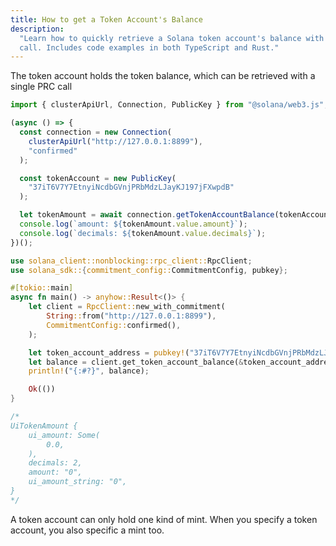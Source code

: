 ```yaml
---
title: How to get a Token Account's Balance
description:
  "Learn how to quickly retrieve a Solana token account's balance with a single
  call. Includes code examples in both TypeScript and Rust."
---
```


The token account holds the token balance, which can be retrieved with a single
PRC call

<CodeTabs >

```typescript !! title="Legacy"
import { clusterApiUrl, Connection, PublicKey } from "@solana/web3.js";

(async () => {
  const connection = new Connection(
    clusterApiUrl("http://127.0.0.1:8899"),
    "confirmed"
  );

  const tokenAccount = new PublicKey(
    "37iT6V7Y7EtnyiNcdbGVnjPRbMdzLJayKJ197jFXwpdB"
  );

  let tokenAmount = await connection.getTokenAccountBalance(tokenAccount);
  console.log(`amount: ${tokenAmount.value.amount}`);
  console.log(`decimals: ${tokenAmount.value.decimals}`);
})();
```

```rust !! title="Rust"
use solana_client::nonblocking::rpc_client::RpcClient;
use solana_sdk::{commitment_config::CommitmentConfig, pubkey};

#[tokio::main]
async fn main() -> anyhow::Result<()> {
    let client = RpcClient::new_with_commitment(
        String::from("http://127.0.0.1:8899"),
        CommitmentConfig::confirmed(),
    );

    let token_account_address = pubkey!("37iT6V7Y7EtnyiNcdbGVnjPRbMdzLJayKJ197jFXwpdB");
    let balance = client.get_token_account_balance(&token_account_address).await?;
    println!("{:#?}", balance);

    Ok(())
}

/*
UiTokenAmount {
    ui_amount: Some(
        0.0,
    ),
    decimals: 2,
    amount: "0",
    ui_amount_string: "0",
}
*/
```

</CodeTabs>

<Callout type="info">
  A token account can only hold one kind of mint. When you specify a token
  account, you also specific a mint too.
</Callout>
